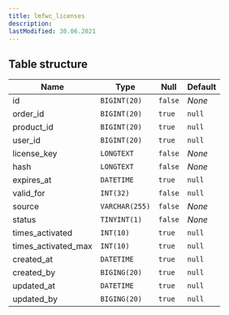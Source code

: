 ```yaml
---
title: lmfwc_licenses
description:
lastModified: 30.06.2021
---
```


## Table structure

Name | Type | Null | Default
--- | --- | --- | --- |
id <i class="fas fa-key" title="Primary"></i> | `BIGINT(20)` | `false` | *None*
order_id | `BIGINT(20)` | `true` | `null`
product_id | `BIGINT(20)` | `true` | `null`
user_id | `BIGINT(20)` | `true` | `null`
license_key | `LONGTEXT` | `false` | *None*
hash | `LONGTEXT` | `false` | *None*
expires_at | `DATETIME` | `true` | `null`
valid_for | `INT(32)` | `false` | `null`
source | `VARCHAR(255)` | `false` | *None*
status | `TINYINT(1)` | `false` | *None*
times_activated | `INT(10)` | `true` | `null`
times_activated_max | `INT(10)` | `true` | `null`
created_at | `DATETIME` | `true` | `null`
created_by | `BIGING(20)` | `true` | `null`
updated_at | `DATETIME` | `true` | `null`
updated_by | `BIGING(20)` | `true` | `null`
